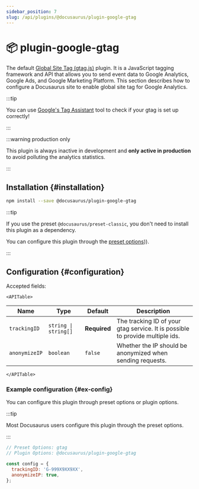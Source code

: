 ```yaml
---
sidebar_position: 7
slug: /api/plugins/@docusaurus/plugin-google-gtag
---
```


# 📦 plugin-google-gtag


The default [Global Site Tag (gtag.js)](https://developers.google.com/tag-platform/gtagjs) plugin. It is a JavaScript tagging framework and API that allows you to send event data to Google Analytics, Google Ads, and Google Marketing Platform. This section describes how to configure a Docusaurus site to enable global site tag for Google Analytics.

:::tip

You can use [Google's Tag Assistant](https://tagassistant.google.com/) tool to check if your gtag is set up correctly!

:::

:::warning production only

This plugin is always inactive in development and **only active in production** to avoid polluting the analytics statistics.

:::

## Installation {#installation}

```bash npm2yarn
npm install --save @docusaurus/plugin-google-gtag
```

:::tip

If you use the preset `@docusaurus/preset-classic`, you don't need to install this plugin as a dependency.

You can configure this plugin through the [preset options](../../using-plugins.mdx#docusauruspreset-classic))).

:::

## Configuration {#configuration}

Accepted fields:

```mdx-code-block
<APITable>
```

| Name          | Type                            | Default      | Description                                                                   |
| ------------- | ------------------------------- | ------------ | ----------------------------------------------------------------------------- |
| `trackingID`  | <code>string \| string[]</code> | **Required** | The tracking ID of your gtag service. It is possible to provide multiple ids. |
| `anonymizeIP` | `boolean`                       | `false`      | Whether the IP should be anonymized when sending requests.                    |

```mdx-code-block
</APITable>
```

### Example configuration {#ex-config}

You can configure this plugin through preset options or plugin options.

:::tip

Most Docusaurus users configure this plugin through the preset options.

:::

```js config-tabs
// Preset Options: gtag
// Plugin Options: @docusaurus/plugin-google-gtag

const config = {
  trackingID: 'G-999X9XX9XX',
  anonymizeIP: true,
};
```
